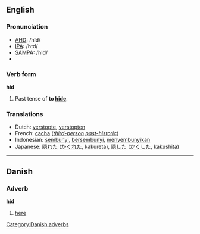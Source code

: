 ==English==
=== Pronunciation ===
*[[AHD]]: /hĭd/
*[[IPA]]: /hɪd/
*[[SAMPA]]: /hId/
*{{audio|en-us-hid.ogg|Audio (US)}}

===Verb form===
'''hid'''

#Past tense of '''to [[hide]]'''.

=== Translations ===
*Dutch: [[verstopte]], [[verstopten]]
*French: [[cacher|cacha]] (''[[third-person]] [[past-historic]]'')
*Indonesian: [[sembunyi]], [[sembunyi|bersembunyi]], [[sembunyi|menyembunyikan]]
*Japanese: [[隠れた]] ([[かくれた]], kakureta), [[隠した]] ([[かくした]], kakushita)

----

==Danish==

=== Adverb ===
'''hid'''

#[[here]]

[[Category:Danish adverbs]]